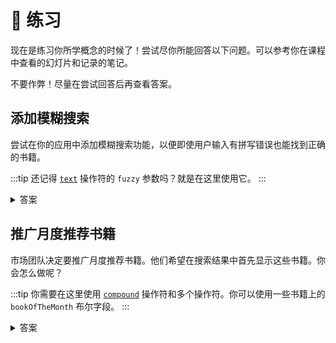 # 👐 练习

现在是练习你所学概念的时候了！尝试尽你所能回答以下问题。可以参考你在课程中查看的幻灯片和记录的笔记。

不要作弊！尽量在尝试回答后再查看答案。

## 添加模糊搜索

尝试在你的应用中添加模糊搜索功能，以便即使用户输入有拼写错误也能找到正确的书籍。

:::tip
还记得 [`text`](https://www.mongodb.com/docs/atlas/atlas-search/text/#std-label-text-ref) 操作符的 `fuzzy` 参数吗？就是在这里使用它。
:::

<details>
  <summary>答案</summary>
  <div>

```js
public async searchBooks(query: string): Promise<Book[]> {
  const aggregationPipeline = [
      {
          $search: {
              index: 'fulltextsearch',
              text: {
                  query,
                  path: ['title', 'authors.name', 'genres'],
                  fuzzy: {
                    maxEdits: 2
                  }
              }
          }
      }
  ];
  const books = await collections?.books?.aggregate(aggregationPipeline).toArray() as Book[];
  return books;
}
```

  </div>
</details>

## 推广月度推荐书籍

市场团队决定要推广月度推荐书籍。他们希望在搜索结果中首先显示这些书籍。你会怎么做呢？

:::tip
你需要在这里使用 [`compound`](https://www.mongodb.com/docs/atlas/atlas-search/compound/#std-label-compound-ref) 操作符和多个操作符。你可以使用一些书籍上的 `bookOfTheMonth` 布尔字段。
:::

<details>
  <summary>答案</summary>
  <div>

```js
public async searchBooks(query: string): Promise<Book[]> {
    const aggregationPipeline = [
        {
          $search: {
            "index": "fulltextsearch",
            "compound": {
              "must": [
                {
                  "text": {
                    query,
                    "path": ["title", "authors.name", "genres"],
                    fuzzy: {
                      maxEdits: 2
                    }
                  }
                }
              ],
              "should": [
                {
                  "equals": {
                    "value": true,
                    "path": "bookOfTheMonth",
                    "score": {
                      "boost": { value: 10 }
                    }
                  }
                }
              ]
            }
          }
        }
      ];
    const books = await collections?.books?.aggregate(aggregationPipeline).toArray() as Book[];
    return books;
}
```

  </div>
</details>